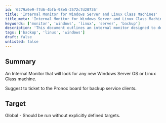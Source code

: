 ```yaml
---
id: '6279a0e9-f7d6-4bfb-98e5-2572c7d20736'
title: 'Internal Monitor for Windows Server and Linux Class Machines'
title_meta: 'Internal Monitor for Windows Server and Linux Class Machines'
keywords: ['monitor', 'windows', 'linux', 'server', 'backup']
description: 'This document outlines an internal monitor designed to detect any new Windows Server or Linux Class machines. It suggests creating a ticket to the Pronoc board for clients requiring backup services, ensuring proactive management of server resources.'
tags: ['backup', 'linux', 'windows']
draft: false
unlisted: false
---
```

## Summary

An Internal Monitor that will look for any new Windows Server OS or Linux Class machine.

Suggest to ticket to the Pronoc board for backup service clients.

## Target

Global - Should be run without explicitly defined targets.












